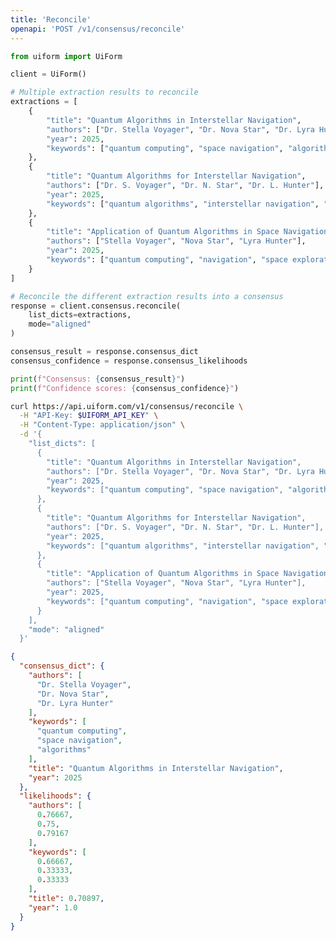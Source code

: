 ```yaml
---
title: 'Reconcile'
openapi: 'POST /v1/consensus/reconcile'
---
```




<RequestExample>

```python python
from uiform import UiForm

client = UiForm()

# Multiple extraction results to reconcile
extractions = [
    {
        "title": "Quantum Algorithms in Interstellar Navigation",
        "authors": ["Dr. Stella Voyager", "Dr. Nova Star", "Dr. Lyra Hunter"],
        "year": 2025,
        "keywords": ["quantum computing", "space navigation", "algorithms"]
    },
    {
        "title": "Quantum Algorithms for Interstellar Navigation",
        "authors": ["Dr. S. Voyager", "Dr. N. Star", "Dr. L. Hunter"],
        "year": 2025,
        "keywords": ["quantum algorithms", "interstellar navigation", "space travel"]
    },
    {
        "title": "Application of Quantum Algorithms in Space Navigation",
        "authors": ["Stella Voyager", "Nova Star", "Lyra Hunter"],
        "year": 2025,
        "keywords": ["quantum computing", "navigation", "space exploration"]
    }
]

# Reconcile the different extraction results into a consensus
response = client.consensus.reconcile(
    list_dicts=extractions,
    mode="aligned"
)

consensus_result = response.consensus_dict
consensus_confidence = response.consensus_likelihoods

print(f"Consensus: {consensus_result}")
print(f"Confidence scores: {consensus_confidence}")
```


```bash curl
curl https://api.uiform.com/v1/consensus/reconcile \
  -H "API-Key: $UIFORM_API_KEY" \
  -H "Content-Type: application/json" \
  -d '{
    "list_dicts": [
      {
        "title": "Quantum Algorithms in Interstellar Navigation",
        "authors": ["Dr. Stella Voyager", "Dr. Nova Star", "Dr. Lyra Hunter"],
        "year": 2025,
        "keywords": ["quantum computing", "space navigation", "algorithms"]
      },
      {
        "title": "Quantum Algorithms for Interstellar Navigation",
        "authors": ["Dr. S. Voyager", "Dr. N. Star", "Dr. L. Hunter"],
        "year": 2025,
        "keywords": ["quantum algorithms", "interstellar navigation", "space travel"]
      },
      {
        "title": "Application of Quantum Algorithms in Space Navigation",
        "authors": ["Stella Voyager", "Nova Star", "Lyra Hunter"],
        "year": 2025,
        "keywords": ["quantum computing", "navigation", "space exploration"]
      }
    ],
    "mode": "aligned"
  }'
```

</RequestExample>


<ResponseExample>

```json 200
{
  "consensus_dict": {
    "authors": [
      "Dr. Stella Voyager",
      "Dr. Nova Star",
      "Dr. Lyra Hunter"
    ],
    "keywords": [
      "quantum computing",
      "space navigation",
      "algorithms"
    ],
    "title": "Quantum Algorithms in Interstellar Navigation",
    "year": 2025
  },
  "likelihoods": {
    "authors": [
      0.76667,
      0.75,
      0.79167
    ],
    "keywords": [
      0.66667,
      0.33333,
      0.33333
    ],
    "title": 0.70897,
    "year": 1.0
  }
}
```

</ResponseExample>

